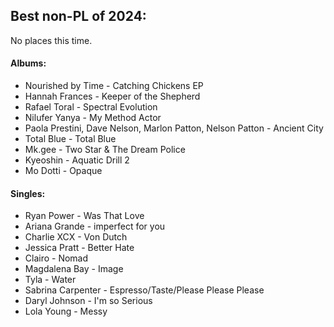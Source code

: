 ## Best non-PL of 2024:

No places this time.

#### Albums:
 - Nourished by Time - Catching Chickens EP
 - Hannah Frances - Keeper of the Shepherd
 - Rafael Toral - Spectral Evolution
 - Nilufer Yanya - My Method Actor
 - Paola Prestini, Dave Nelson, Marlon Patton, Nelson Patton - Ancient City
 - Total Blue - Total Blue
 - Mk.gee - Two Star & The Dream Police
 - Kyeoshin - Aquatic Drill 2 
 - Mo Dotti - Opaque

#### Singles:
 - Ryan Power - Was That Love
 - Ariana Grande - imperfect for you
 - Charlie XCX - Von Dutch
 - Jessica Pratt - Better Hate
 - Clairo - Nomad
 - Magdalena Bay - Image
 - Tyla - Water
 - Sabrina Carpenter - Espresso/Taste/Please Please Please
 - Daryl Johnson - I'm so Serious
 - Lola Young - Messy


